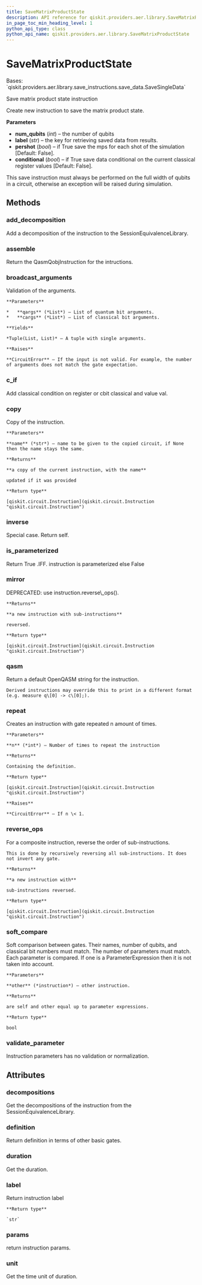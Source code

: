 ```yaml
---
title: SaveMatrixProductState
description: API reference for qiskit.providers.aer.library.SaveMatrixProductState
in_page_toc_min_heading_level: 1
python_api_type: class
python_api_name: qiskit.providers.aer.library.SaveMatrixProductState
---
```


# SaveMatrixProductState

<Class id="qiskit.providers.aer.library.SaveMatrixProductState" isDedicatedPage={true} github="https://github.com/qiskit/qiskit-aer/tree/stable/0.9/qiskit/providers/aer/library/save_instructions/save_matrix_product_state.py" signature="SaveMatrixProductState(num_qubits, label='matrix_product_state', pershot=False, conditional=False)" modifiers="class">
  Bases: `qiskit.providers.aer.library.save_instructions.save_data.SaveSingleData`

  Save matrix product state instruction

  Create new instruction to save the matrix product state.

  **Parameters**

  *   **num\_qubits** (*int*) – the number of qubits
  *   **label** (*str*) – the key for retrieving saved data from results.
  *   **pershot** (*bool*) – if True save the mps for each shot of the simulation \[Default: False].
  *   **conditional** (*bool*) – if True save data conditional on the current classical register values \[Default: False].

  <Admonition title="Note" type="note">
    This save instruction must always be performed on the full width of qubits in a circuit, otherwise an exception will be raised during simulation.
  </Admonition>

  ## Methods

  <span id="qiskit-providers-aer-library-savematrixproductstate-add-decomposition" />

  ### add\_decomposition

  <Function id="qiskit.providers.aer.library.SaveMatrixProductState.add_decomposition" signature="SaveMatrixProductState.add_decomposition(decomposition)">
    Add a decomposition of the instruction to the SessionEquivalenceLibrary.
  </Function>

  <span id="qiskit-providers-aer-library-savematrixproductstate-assemble" />

  ### assemble

  <Function id="qiskit.providers.aer.library.SaveMatrixProductState.assemble" signature="SaveMatrixProductState.assemble()">
    Return the QasmQobjInstruction for the intructions.
  </Function>

  <span id="qiskit-providers-aer-library-savematrixproductstate-broadcast-arguments" />

  ### broadcast\_arguments

  <Function id="qiskit.providers.aer.library.SaveMatrixProductState.broadcast_arguments" signature="SaveMatrixProductState.broadcast_arguments(qargs, cargs)">
    Validation of the arguments.

    **Parameters**

    *   **qargs** (*List*) – List of quantum bit arguments.
    *   **cargs** (*List*) – List of classical bit arguments.

    **Yields**

    *Tuple(List, List)* – A tuple with single arguments.

    **Raises**

    **CircuitError** – If the input is not valid. For example, the number of arguments does not match the gate expectation.
  </Function>

  <span id="qiskit-providers-aer-library-savematrixproductstate-c-if" />

  ### c\_if

  <Function id="qiskit.providers.aer.library.SaveMatrixProductState.c_if" signature="SaveMatrixProductState.c_if(classical, val)">
    Add classical condition on register or cbit classical and value val.
  </Function>

  <span id="qiskit-providers-aer-library-savematrixproductstate-copy" />

  ### copy

  <Function id="qiskit.providers.aer.library.SaveMatrixProductState.copy" signature="SaveMatrixProductState.copy(name=None)">
    Copy of the instruction.

    **Parameters**

    **name** (*str*) – name to be given to the copied circuit, if None then the name stays the same.

    **Returns**

    **a copy of the current instruction, with the name**

    updated if it was provided

    **Return type**

    [qiskit.circuit.Instruction](qiskit.circuit.Instruction "qiskit.circuit.Instruction")
  </Function>

  <span id="qiskit-providers-aer-library-savematrixproductstate-inverse" />

  ### inverse

  <Function id="qiskit.providers.aer.library.SaveMatrixProductState.inverse" signature="SaveMatrixProductState.inverse()">
    Special case. Return self.
  </Function>

  <span id="qiskit-providers-aer-library-savematrixproductstate-is-parameterized" />

  ### is\_parameterized

  <Function id="qiskit.providers.aer.library.SaveMatrixProductState.is_parameterized" signature="SaveMatrixProductState.is_parameterized()">
    Return True .IFF. instruction is parameterized else False
  </Function>

  <span id="qiskit-providers-aer-library-savematrixproductstate-mirror" />

  ### mirror

  <Function id="qiskit.providers.aer.library.SaveMatrixProductState.mirror" signature="SaveMatrixProductState.mirror()">
    DEPRECATED: use instruction.reverse\_ops().

    **Returns**

    **a new instruction with sub-instructions**

    reversed.

    **Return type**

    [qiskit.circuit.Instruction](qiskit.circuit.Instruction "qiskit.circuit.Instruction")
  </Function>

  <span id="qiskit-providers-aer-library-savematrixproductstate-qasm" />

  ### qasm

  <Function id="qiskit.providers.aer.library.SaveMatrixProductState.qasm" signature="SaveMatrixProductState.qasm()">
    Return a default OpenQASM string for the instruction.

    Derived instructions may override this to print in a different format (e.g. measure q\[0] -> c\[0];).
  </Function>

  <span id="qiskit-providers-aer-library-savematrixproductstate-repeat" />

  ### repeat

  <Function id="qiskit.providers.aer.library.SaveMatrixProductState.repeat" signature="SaveMatrixProductState.repeat(n)">
    Creates an instruction with gate repeated n amount of times.

    **Parameters**

    **n** (*int*) – Number of times to repeat the instruction

    **Returns**

    Containing the definition.

    **Return type**

    [qiskit.circuit.Instruction](qiskit.circuit.Instruction "qiskit.circuit.Instruction")

    **Raises**

    **CircuitError** – If n \< 1.
  </Function>

  <span id="qiskit-providers-aer-library-savematrixproductstate-reverse-ops" />

  ### reverse\_ops

  <Function id="qiskit.providers.aer.library.SaveMatrixProductState.reverse_ops" signature="SaveMatrixProductState.reverse_ops()">
    For a composite instruction, reverse the order of sub-instructions.

    This is done by recursively reversing all sub-instructions. It does not invert any gate.

    **Returns**

    **a new instruction with**

    sub-instructions reversed.

    **Return type**

    [qiskit.circuit.Instruction](qiskit.circuit.Instruction "qiskit.circuit.Instruction")
  </Function>

  <span id="qiskit-providers-aer-library-savematrixproductstate-soft-compare" />

  ### soft\_compare

  <Function id="qiskit.providers.aer.library.SaveMatrixProductState.soft_compare" signature="SaveMatrixProductState.soft_compare(other)">
    Soft comparison between gates. Their names, number of qubits, and classical bit numbers must match. The number of parameters must match. Each parameter is compared. If one is a ParameterExpression then it is not taken into account.

    **Parameters**

    **other** (*instruction*) – other instruction.

    **Returns**

    are self and other equal up to parameter expressions.

    **Return type**

    bool
  </Function>

  <span id="qiskit-providers-aer-library-savematrixproductstate-validate-parameter" />

  ### validate\_parameter

  <Function id="qiskit.providers.aer.library.SaveMatrixProductState.validate_parameter" signature="SaveMatrixProductState.validate_parameter(parameter)">
    Instruction parameters has no validation or normalization.
  </Function>

  ## Attributes

  ### decompositions

  <Attribute id="qiskit.providers.aer.library.SaveMatrixProductState.decompositions">
    Get the decompositions of the instruction from the SessionEquivalenceLibrary.
  </Attribute>

  ### definition

  <Attribute id="qiskit.providers.aer.library.SaveMatrixProductState.definition">
    Return definition in terms of other basic gates.
  </Attribute>

  ### duration

  <Attribute id="qiskit.providers.aer.library.SaveMatrixProductState.duration">
    Get the duration.
  </Attribute>

  ### label

  <Attribute id="qiskit.providers.aer.library.SaveMatrixProductState.label">
    Return instruction label

    **Return type**

    `str`
  </Attribute>

  ### params

  <Attribute id="qiskit.providers.aer.library.SaveMatrixProductState.params">
    return instruction params.
  </Attribute>

  ### unit

  <Attribute id="qiskit.providers.aer.library.SaveMatrixProductState.unit">
    Get the time unit of duration.
  </Attribute>
</Class>

